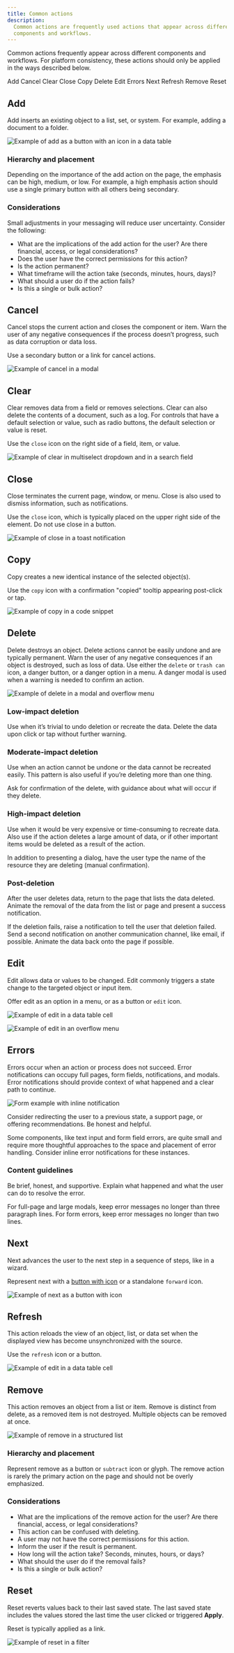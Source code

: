 ```yaml
---
title: Common actions
description:
  Common actions are frequently used actions that appear across different
  components and workflows.
---
```


<PageDescription>

Common actions frequently appear across different components and workflows. For
platform consistency, these actions should only be applied in the ways described
below.

</PageDescription>

<AnchorLinks>

<AnchorLink>Add</AnchorLink>
<AnchorLink>Cancel</AnchorLink>
<AnchorLink>Clear</AnchorLink>
<AnchorLink>Close</AnchorLink>
<AnchorLink>Copy</AnchorLink>
<AnchorLink>Delete</AnchorLink>
<AnchorLink>Edit</AnchorLink>
<AnchorLink>Errors</AnchorLink>
<AnchorLink>Next</AnchorLink>
<AnchorLink>Refresh</AnchorLink>
<AnchorLink>Remove</AnchorLink>
<AnchorLink>Reset</AnchorLink>

</AnchorLinks>

## Add

Add inserts an existing object to a list, set, or system. For example, adding a
document to a folder.

<Row>
<Column colLg={8}>

![Example of add as a button with an icon in a data table](images/common-action-7.png)

</Column>
</Row>

### Hierarchy and placement

Depending on the importance of the add action on the page, the emphasis can be
high, medium, or low. For example, a high emphasis action should use a single
primary button with all others being secondary.

### Considerations

Small adjustments in your messaging will reduce user uncertainty. Consider the
following:

- What are the implications of the add action for the user? Are there financial,
  access, or legal considerations?
- Does the user have the correct permissions for this action?
- Is the action permanent?
- What timeframe will the action take (seconds, minutes, hours, days)?
- What should a user do if the action fails?
- Is this a single or bulk action?

## Cancel

Cancel stops the current action and closes the component or item. Warn the user
of any negative consequences if the process doesn’t progress, such as data
corruption or data loss.

Use a secondary button or a link for cancel actions.

<Row>
<Column colLg={8}>

![Example of cancel in a modal](images/common-action-1.png)

</Column>
</Row>

## Clear

Clear removes data from a field or removes selections. Clear can also delete the
contents of a document, such as a log. For controls that have a default
selection or value, such as radio buttons, the default selection or value is
reset.

Use the `close` icon on the right side of a field, item, or value.

<Row>
<Column colLg={8}>

![Example of clear in multiselect dropdown and in a search field](images/common-action-2.png)

</Column>
</Row>

## Close

Close terminates the current page, window, or menu. Close is also used to
dismiss information, such as notifications.

Use the `close` icon, which is typically placed on the upper right side of the
element. Do not use close in a button.

<Row>
<Column colLg={8}>

![Example of close in a toast notification](images/common-action-3.png)

</Column>
</Row>

## Copy

Copy creates a new identical instance of the selected object(s).

Use the `copy` icon with a confirmation "copied" tooltip appearing post-click or
tap.

<Row>
<Column colLg={8}>

![Example of copy in a code snippet](images/common-action-8.png)

</Column>
</Row>

## Delete

Delete destroys an object. Delete actions cannot be easily undone and are
typically permanent. Warn the user of any negative consequences if an object is
destroyed, such as loss of data. Use either the `delete` or `trash can` icon, a
danger button, or a danger option in a menu. A danger modal is used when a
warning is needed to confirm an action.

<Row>
<Column colLg={8}>

![Example of delete in a modal and overflow menu](images/common-action-4.png)

</Column>
</Row>

### Low-impact deletion

Use when it’s trivial to undo deletion or recreate the data. Delete the data
upon click or tap without further warning.

### Moderate-impact deletion

Use when an action cannot be undone or the data cannot be recreated easily. This
pattern is also useful if you’re deleting more than one thing.

Ask for confirmation of the delete, with guidance about what will occur if they
delete.

### High-impact deletion

Use when it would be very expensive or time-consuming to recreate data. Also use
if the action deletes a large amount of data, or if other important items would
be deleted as a result of the action.

In addition to presenting a dialog, have the user type the name of the resource
they are deleting (manual confirmation).

### Post-deletion

After the user deletes data, return to the page that lists the data deleted.
Animate the removal of the data from the list or page and present a success
notification.

If the deletion fails, raise a notification to tell the user that deletion
failed. Send a second notification on another communication channel, like email,
if possible. Animate the data back onto the page if possible.

## Edit

Edit allows data or values to be changed. Edit commonly triggers a state change
to the targeted object or input item.

Offer edit as an option in a menu, or as a button or `edit` icon.

<Row>
<Column colLg={8}>

![Example of edit in a data table cell](images/common-action-9.png)

</Column>
</Row>

<Row>
<Column colLg={8}>

![Example of edit in an overflow menu](images/common-action-10.png)

</Column>
</Row>

## Errors

Errors occur when an action or process does not succeed. Error notifications can
occupy full pages, form fields, notifications, and modals. Error notifications
should provide context of what happened and a clear path to continue.

<Row>
<Column colLg={8}>

![Form example with inline notification](images/notification-usage-3.png)

</Column>
</Row>

Consider redirecting the user to a previous state, a support page, or offering
recommendations. Be honest and helpful.

Some components, like text input and form field errors, are quite small and
require more thoughtful approaches to the space and placement of error handling.
Consider inline error notifications for these instances.

### Content guidelines

Be brief, honest, and supportive. Explain what happened and what the user can
do to resolve the error.

For full-page and large modals, keep error messages no longer than three
paragraph lines. For form errors, keep error messages no longer than two lines.

## Next

Next advances the user to the next step in a sequence of steps, like in a
wizard.

Represent next with a [button with icon](/components/button/usage) or a
standalone `forward` icon.

<Row>
<Column colLg={8}>

![Example of next as a button with icon](images/common-action-11.png)

</Column>
</Row>

## Refresh

This action reloads the view of an object, list, or data set when the displayed
view has become unsynchronized with the source.

Use the `refresh` icon or a button.

<Row>
<Column colLg={8}>

![Example of edit in a data table cell](images/common-action-12.png)

</Column>
</Row>

## Remove

This action removes an object from a list or item. Remove is distinct from
delete, as a removed item is not destroyed. Multiple objects can be removed at
once.

<Row>
<Column colLg={8}>

![Example of remove in a structured list](images/common-action-5.png)

</Column>
</Row>

### Hierarchy and placement

Represent remove as a button or `subtract` icon or glyph. The remove action is
rarely the primary action on the page and should not be overly emphasized.

### Considerations

- What are the implications of the remove action for the user? Are there
  financial, access, or legal considerations?
- This action can be confused with deleting.
- A user may not have the correct permissions for this action.
- Inform the user if the result is permanent.
- How long will the action take? Seconds, minutes, hours, or days?
- What should the user do if the removal fails?
- Is this a single or bulk action?

## Reset

Reset reverts values back to their last saved state. The last saved state
includes the values stored the last time the user clicked or triggered
**Apply**.

<Row>
<Column colLg={8}>

Reset is typically applied as a link.

![Example of reset in a filter](images/common-action-6.png)

</Column>
</Row>
